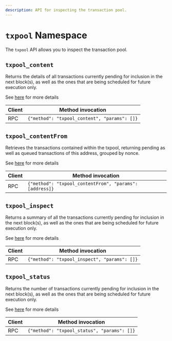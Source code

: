 ```yaml
---
description: API for inspecting the transaction pool.
---
```


# `txpool` Namespace

The `txpool` API allows you to inspect the transaction pool.

## `txpool_content`

Returns the details of all transactions currently pending for inclusion in the next block(s), as well as the ones that are being scheduled for future execution only.

See [here](https://geth.ethereum.org/docs/rpc/ns-txpool#txpool-content) for more details

| Client | Method invocation                            |
| ------ | -------------------------------------------- |
| RPC    | `{"method": "txpool_content", "params": []}` |

## `txpool_contentFrom`

Retrieves the transactions contained within the txpool, returning pending as well as queued transactions of this address, grouped by nonce.

See [here](https://geth.ethereum.org/docs/rpc/ns-txpool#txpool-contentfrom) for more details

| Client | Method invocation                                       |
| ------ | ------------------------------------------------------- |
| RPC    | `{"method": "txpool_contentFrom", "params": [address]}` |

## `txpool_inspect`

Returns a summary of all the transactions currently pending for inclusion in the next block(s), as well as the ones that are being scheduled for future execution only.

See [here](https://geth.ethereum.org/docs/rpc/ns-txpool#txpool-inspect) for more details

| Client | Method invocation                            |
| ------ | -------------------------------------------- |
| RPC    | `{"method": "txpool_inspect", "params": []}` |

## `txpool_status`

Returns the number of transactions currently pending for inclusion in the next block(s), as well as the ones that are being scheduled for future execution only.

See [here](https://geth.ethereum.org/docs/rpc/ns-txpool#txpool-status) for more details

| Client | Method invocation                           |
| ------ | ------------------------------------------- |
| RPC    | `{"method": "txpool_status", "params": []}` |
